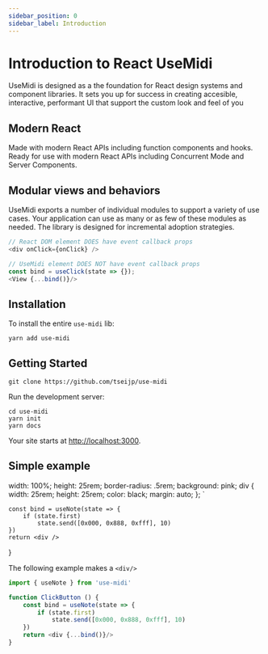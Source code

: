 ---
sidebar_position: 0
sidebar_label: Introduction
---
# Introduction to React UseMidi

UseMidi is designed as a the foundation for React design systems and component libraries.
It sets you up for success in creating accesible, interactive, performant UI
that support the custom look and feel of you

## Modern React #
Made with modern React APIs including function components and hooks.
Ready for use with modern React APIs including Concurrent Mode and Server Components.

## Modular views and behaviors #
UseMidi exports a number of individual modules to support a variety of use cases.
Your application can use as many or as few of these modules as needed.
The library is designed for incremental adoption strategies.

```js
// React DOM element DOES have event callback props
<div onClick={onClick} />

// UseMidi element DOES NOT have event callback props
const bind = useClick(state => {});
<View {...bind()}/>
```

## Installation

To install the entire `use-midi` lib:

```shell
yarn add use-midi
```

## Getting Started

```shell
git clone https://github.com/tseijp/use-midi
```

Run the development server:

```shell
cd use-midi
yarn init
yarn docs
```

Your site starts at [http://localhost:3000](http://localhost:3000).

## Simple example


width: 100%;
height: 25rem;
border-radius: .5rem;
background: pink;
div {
    width: 25rem;
    height: 25rem;
    color: black;
    margin: auto;
};
`


    const bind = useNote(state => {
        if (state.first)
            state.send([0x000, 0x888, 0xfff], 10)
    })
    return <div />
}

<StyledComponent>
  <SimpleExample/>
</StyledComponent>

The following example makes a `<div/>`

```js
import { useNote } from 'use-midi'

function ClickButton () {
    const bind = useNote(state => {
        if (state.first)
            state.send([0x000, 0x888, 0xfff], 10)
    })
    return <div {...bind()}/>
}
```
